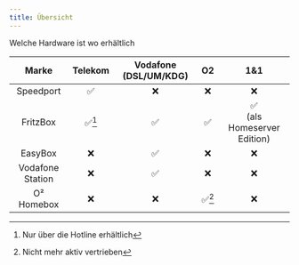 ```yaml
---
title: Übersicht
---
```


Welche Hardware ist wo erhältlich

|      Marke       |        Telekom         | Vodafone (DSL/UM/KDG) |         O2         |                       1&1                        |
| :--------------: | :--------------------: | :-------------------: | :----------------: | :----------------------------------------------: |
|    Speedport     |   :white_check_mark:   |          :x:          |        :x:         |                       :x:                        |
|     FritzBox     | :white_check_mark:[^1] |  :white_check_mark:   | :white_check_mark: | :white_check_mark: <br/>(als Homeserver Edition) |
|     EasyBox      |          :x:           |  :white_check_mark:   |        :x:         |                       :x:                        |
| Vodafone Station |          :x:           |  :white_check_mark:   |        :x:         |                       :x:                        |
| O² Homebox |          :x:           |    :x:    |       :white_check_mark:[^2]         |                       :x:                        |

[^1]: Nur über die Hotline erhältlich

[^2]: Nicht mehr aktiv vertrieben
